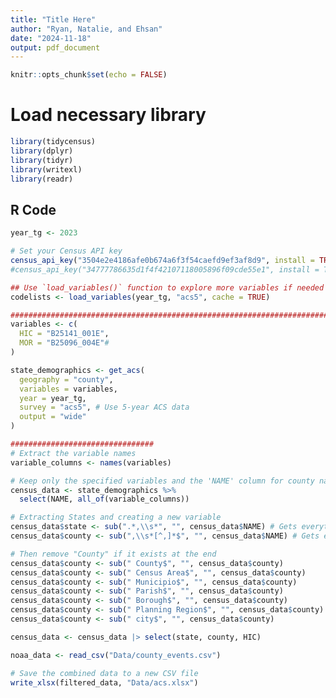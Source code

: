 ```yaml
---
title: "Title Here"
author: "Ryan, Natalie, and Ehsan"
date: "2024-11-18"
output: pdf_document
---
```


```r
knitr::opts_chunk$set(echo = FALSE)
```


# Load necessary library
```r
library(tidycensus)
library(dplyr)
library(tidyr)
library(writexl)
library(readr)
```


## R Code 	
```r
year_tg <- 2023

# Set your Census API key
census_api_key("3504e2e4186afe0b674a6f3f54caefd9ef3af8d9", install = TRUE, overwrite=TRUE)
#census_api_key("34777786635d1f4f42107118005896f09cde55e1", install = TRUE, overwrite=TRUE)

## Use `load_variables()` function to explore more variables if needed
codelists <- load_variables(year_tg, "acs5", cache = TRUE)

#################################################################################
variables <- c(
  HIC = "B25141_001E",
  MOR = "B25096_004E"# 
)

state_demographics <- get_acs(
  geography = "county",
  variables = variables,
  year = year_tg,
  survey = "acs5", # Use 5-year ACS data
  output = "wide"
)

################################
# Extract the variable names
variable_columns <- names(variables)

# Keep only the specified variables and the 'NAME' column for county names
census_data <- state_demographics %>%
  select(NAME, all_of(variable_columns))
```

```r
# Extracting States and creating a new variable
census_data$state <- sub(".*,\\s*", "", census_data$NAME) # Gets everything after the last comma
census_data$county <- sub(",\\s*[^,]*$", "", census_data$NAME) # Gets everything before the last comma

# Then remove "County" if it exists at the end
census_data$county <- sub(" County$", "", census_data$county)
census_data$county <- sub(" Census Area$", "", census_data$county)
census_data$county <- sub(" Municipio$", "", census_data$county)
census_data$county <- sub(" Parish$", "", census_data$county)
census_data$county <- sub(" Borough$", "", census_data$county)
census_data$county <- sub(" Planning Region$", "", census_data$county)
census_data$county <- sub(" city$", "", census_data$county)
```


```r
census_data <- census_data |> select(state, county, HIC)
```


```r
noaa_data <- read_csv("Data/county_events.csv")
```

```r
# Save the combined data to a new CSV file
write_xlsx(filtered_data, "Data/acs.xlsx")
```